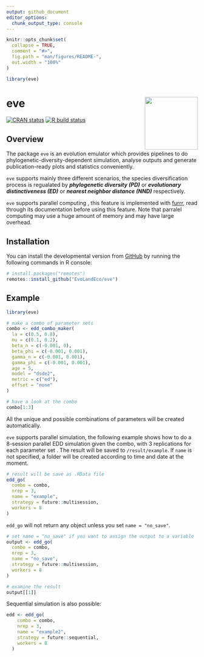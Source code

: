 ```yaml
---
output: github_document
editor_options: 
  chunk_output_type: console
---
```


<!-- README.md is generated from README.Rmd. Please edit that file -->

```r
knitr::opts_chunk$set(
  collapse = TRUE,
  comment = "#>",
  fig.path = "man/figures/README-",
  out.width = "100%"
)
```

```r
library(eve)
```

# eve <a href='https://github.com/EvoLandEco/eve/'><img src='man/eve-logos/eve-logos_transparent.png' align="right" height="139" /></a>

[![CRAN
status](https://www.r-pkg.org/badges/version/eve)](https://cran.r-project.org/package=eve)
[![R build
status](https://github.com/DEvoLandEco/eve/workflows/R-CMD-check/badge.svg)](https://github.com/EvoLandEco/eve/actions)

## Overview

The package `eve` is an evolution emulator which provides pipelines to
do phylogenetic-diversity-dependent simulation, analyse outputs and
generate publication-ready plots and statistics conveniently. 

`eve` supports mainly three different scenarios, the species diversification process is regualated by ***phylogenetic diversity (PD)*** or ***evolutionary distinctiveness (ED)*** or ***nearest neighbor distance (NND)*** respectively. 

`eve` supports parallel computing , this feature is implemented with [furrr](https://furrr.futureverse.org/), read through its documentation before using this feature. Note that parralel computing may use a huge amount of memory and may have large overhead.

## Installation

You can install the developmental version from
[GitHub](https://github.com/) by running the following commands in R console:

``` r
# install.packages("remotes")
remotes::install_github("EvoLandEco/eve")
```


## Example


```r
library(eve)

# make a combo of parameter sets
combo <- edd_combo_maker(
  la = c(0.5, 0.8),
  mu = c(0.1, 0.2),
  beta_n = c(-0.001, 0),
  beta_phi = c(-0.001, 0.001),
  gamma_n = c(-0.001, 0.001),
  gamma_phi = c(-0.001, 0.001),
  age = 5,
  model = "dsde2",
  metric = c("ed"),
  offset = "none"
)

# have a look at the combo
combo[1:3]
```

All the unique and possible combinations of parameters will be created automatically. 

`eve` supports parallel simulation, the following example shows how to do a 8-session parallel EDD simulation given the combo, with 3 replications for each parameter set . The result will be saved to `/result/example`. If `name` is not specified, a folder will be created according to time and date at the moment. 

```r
# result will be save as .RData file
edd_go(
  combo = combo,
  nrep = 3,
  name = "example",
  strategy = future::multisession,
  workers = 8
)
```

`edd_go` will not return any object unless you set `name = "no_save"`.

``` r
# set name = "no_save" if you want to assign the output to a variable
output <- edd_go(
  combo = combo,
  nrep = 3,
  name = "no_save",
  strategy = future::multisession,
  workers = 8
)

# examine the result
output[[1]]
```

Sequential simulation is also possible:

```r
edd <- edd_go(
    combo = combo,
    nrep = 3,
    name = "example2",
    strategy = future::sequential,
    workers = 8
  )
```
